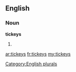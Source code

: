 ==English==

===Noun===
'''tickeys'''

# {{plural of|[[tickey]]}}

[[Category:English plurals]]

[[ar:tickeys]]
[[fr:tickeys]]
[[my:tickeys]]